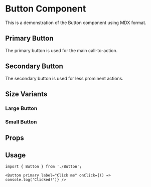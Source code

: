 
<Meta title="MDX Button" />

# Button Component

This is a demonstration of the Button component using MDX format.

## Primary Button

The primary button is used for the main call-to-action.

<Canvas of={ButtonStories.Primary} />

## Secondary Button

The secondary button is used for less prominent actions.

<Canvas of={ButtonStories.Secondary} />

## Size Variants

### Large Button

<Canvas of={ButtonStories.Large} />

### Small Button

<Canvas of={ButtonStories.Small} />

## Props

<Controls of={ButtonStories.Primary} />

## Usage

```tsx
import { Button } from './Button';

<Button primary label="Click me" onClick={() => console.log('Clicked!')} />
```
